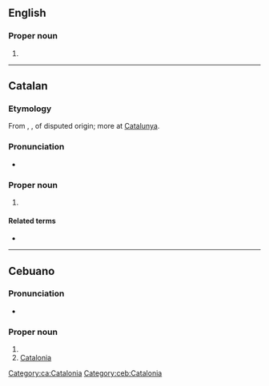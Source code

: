 ==English==

===Proper noun===
{{en-proper noun}}

# {{alternative form of|Catalonia|lang=en}}

----

==Catalan==

===Etymology===
From {{der|ca|ML.|Cathalonia}}, {{m|la|Cathalaunia}}, of disputed origin; more at [[w:Catalonia#Etymology and pronunciation|Catalunya]].
 
===Pronunciation===
* {{ca-IPA}}

===Proper noun===
{{ca-proper noun|f}}

# {{place|ca|autonomous community|c/Spain|t=Catalonia}}

====Related terms====
* {{l|ca|català}}

[[Category:ca:Catalonia]]

----

==Cebuano==

===Pronunciation===
* {{hyphenation|ca|ta|lun|ya|lang=ceb}}

===Proper noun===
{{head|ceb|proper noun}}

# {{surname|A=a|dot=|lang=ceb}}
# [[Catalonia]]

[[Category:ceb:Catalonia]]